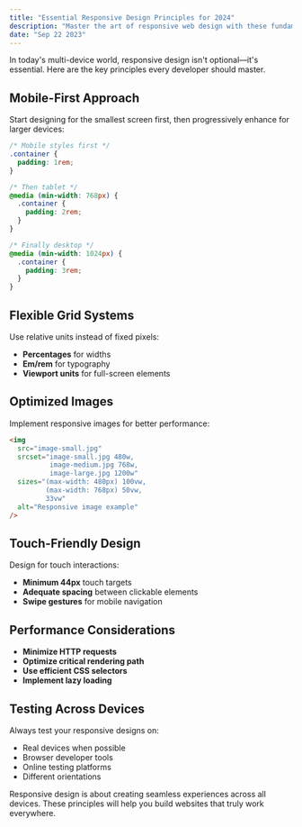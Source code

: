 ```yaml
---
title: "Essential Responsive Design Principles for 2024"
description: "Master the art of responsive web design with these fundamental principles and best practices that ensure your website looks great on all devices."
date: "Sep 22 2023"
---
```


In today's multi-device world, responsive design isn't optional—it's essential. Here are the key principles every developer should master.

## Mobile-First Approach

Start designing for the smallest screen first, then progressively enhance for larger devices:

```css
/* Mobile styles first */
.container {
  padding: 1rem;
}

/* Then tablet */
@media (min-width: 768px) {
  .container {
    padding: 2rem;
  }
}

/* Finally desktop */
@media (min-width: 1024px) {
  .container {
    padding: 3rem;
  }
}
```

## Flexible Grid Systems

Use relative units instead of fixed pixels:

- **Percentages** for widths
- **Em/rem** for typography
- **Viewport units** for full-screen elements

## Optimized Images

Implement responsive images for better performance:

```html
<img 
  src="image-small.jpg"
  srcset="image-small.jpg 480w, 
          image-medium.jpg 768w, 
          image-large.jpg 1200w"
  sizes="(max-width: 480px) 100vw, 
         (max-width: 768px) 50vw, 
         33vw"
  alt="Responsive image example"
/>
```

## Touch-Friendly Design

Design for touch interactions:

- **Minimum 44px** touch targets
- **Adequate spacing** between clickable elements
- **Swipe gestures** for mobile navigation

## Performance Considerations

- **Minimize HTTP requests**
- **Optimize critical rendering path**
- **Use efficient CSS selectors**
- **Implement lazy loading**

## Testing Across Devices

Always test your responsive designs on:

- Real devices when possible
- Browser developer tools
- Online testing platforms
- Different orientations

Responsive design is about creating seamless experiences across all devices. These principles will help you build websites that truly work everywhere.

